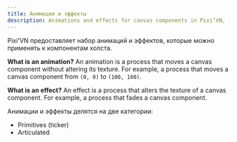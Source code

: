 ```yaml
---
title: Анимации и эффекты
description: Animations and effects for canvas components in Pixi’VN, including definitions and categories.
---
```


Pixi'VN предоставляет набор анимаций и эффектов, которые можно применять к компонентам холста.

**What is an animation?** An animation is a process that moves a canvas component without altering its texture. For example, a process that moves a canvas component from `(0, 0)` to `(100, 100)`.

**What is an effect?** An effect is a process that alters the texture of a canvas component. For example, a process that fades a canvas component.

Анимации и эффекты делятся на две категории:

- <DynamicLink href="/start/canvas-tickers">Primitives (ticker)</DynamicLink>
- <DynamicLink href="/start/canvas-articulated-animations-effects">Articulated</DynamicLink>
